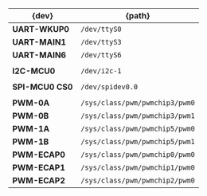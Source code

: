 | {dev}            | {path}                         |
 |------------------|--------------------------------|
 | **UART-WKUP0**   | `/dev/ttyS0`                   |
 | **UART-MAIN1**   | `/dev/ttyS3`                   |
 | **UART-MAIN6**   | `/dev/ttyS6`                   |
 |                  |                                |
 | **I2C-MCU0**     | `/dev/i2c-1`                   |
 |                  |                                |
 | **SPI-MCU0 CS0** | `/dev/spidev0.0`               |
 |                  |                                |
 | **PWM-0A**       | `/sys/class/pwm/pwmchip3/pwm0` |
 | **PWM-0B**       | `/sys/class/pwm/pwmchip3/pwm1` |
 | **PWM-1A**       | `/sys/class/pwm/pwmchip5/pwm0` |
 | **PWM-1B**       | `/sys/class/pwm/pwmchip5/pwm1` |
 | **PWM-ECAP0**    | `/sys/class/pwm/pwmchip0/pwm0` |
 | **PWM-ECAP1**    | `/sys/class/pwm/pwmchip1/pwm0` |
 | **PWM-ECAP2**    | `/sys/class/pwm/pwmchip2/pwm0` |
